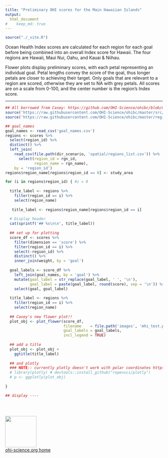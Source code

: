 ```yaml
---
title: "Preliminary OHI scores for the Main Hawaiian Islands"
output:
  html_document
#    keep_md: true
---
```


```r
source("./_site.R")
```

Ocean Health Index scores are calculated for each region for each goal before being combined into an overall Index score for Hawaii. The four regions are Hawaii, Maui Nui, Oahu, and Kauai & Niihau. <!---could bring back the Regions page to be only linked from here---> 

Flower plots display preliminary scores, with each petal representing an individual goal. Petal lengths convey the score of the goal, thus longer petals are closer to achieving their target. Only goals that are relevant to a region are scored, otherwise they are set to NA with grey petals. All scores are on a scale from 0-100, and the center number is the region's Index score.

----

```r

## All borrowed from Casey: https://github.com/OHI-Science/ohibc/blob/master/regionHoweSound/ohibc_howesound_2016.Rmd
source('https://raw.githubusercontent.com/OHI-Science/ohibc/master/src/R/common.R')
source('https://raw.githubusercontent.com/OHI-Science/ohibc/master/regionHoweSound/plot_flower.R')

## goal_names
goal_names <- read_csv('goal_names.csv')
regions <- scores %>%
  select(region_id) %>%
  distinct() %>%
  left_join(
    read_csv(file.path(dir_scenario, 'spatial/regions_list.csv')) %>%
      select(region_id = rgn_id, 
             region_name = rgn_name), 
    by = 'region_id')
regions$region_name[regions$region_id == 0] <- study_area

for (i in regions$region_id) { #i = 0
  
  title_label <- regions %>%
    filter(region_id == i) %>%
    select(region_name)
  
   title_label <- regions$region_name[regions$region_id == i]
  
  # Display header
  cat(sprintf('## %s\n\n', title_label))
  
  ## set up for plotting
  score_df <- scores %>%
    filter(dimension == 'score') %>%
    filter(region_id == i) %>%
    select(-region_id) %>%
    distinct() %>%
    inner_join(weight, by = 'goal')
  
  goal_labels <- score_df %>%
    left_join(goal_names, by = 'goal') %>%
    mutate(goal_label = str_replace(goal_label, ' ', '\n'),
           goal_label = paste(goal_label, round(score), sep = '\n')) %>%
    select(goal, goal_label)
  
  title_label <- regions %>%
    filter(region_id == i) %>%
    select(region_name)
  
  ## Casey's new flower plot!!
  plot_obj <- plot_flower(score_df,
                          filename    = file.path('images', 'mhi_test.png'),
                          goal_labels = goal_labels, 
                          incl_legend = TRUE) 
  
  ## add a title
  plot_obj <- plot_obj + 
    ggtitle(title_label)
  
  ## and plotly
  ### NOTE:: currently plotly doesn't work with polar coordinates https://github.com/ropensci/plotly/issues/878
  # library(plotly) # devtools::install_github("ropensci/plotly")
  # p <- ggplotly(plot_obj)
  
}

## display ----
  

  

```


[<img src="https://docs.google.com/drawings/d/1633uvIYgsBhiKBddQAaTlvYDJgOK1uiDB6wkooNyhFc/pub?w=576&h=288" width="100px">](http://ohi-science.org)  
[ohi-science.org home](http://ohi-science.org)
